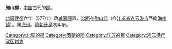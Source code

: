 '''朐山郡'''，[[中国|中国]]古代的[[郡|郡]]。

[[北周|北周]][[建德_(北周)|建德]]六年（577年）改[[琅邪郡|琅邪郡]]置，[[治所|治所]]在[[朐山县|朐山县]]（今[[江苏省|江苏省]][[连云港市|连云港市]]西南[[海州镇|海州镇]]）。属[[海州_(东魏)|海州]]。[[隋朝|隋朝]][[开皇|开皇]]初年废。

{{江苏行政区划小作品}}
{{DEFAULTSORT:Q}} 
[[Category:北周的郡|Category:北周的郡]]
[[Category:隋朝的郡|Category:隋朝的郡]]
[[Category:江苏的郡|Category:江苏的郡]]
[[Category:连云港行政区划史|Category:连云港行政区划史]]